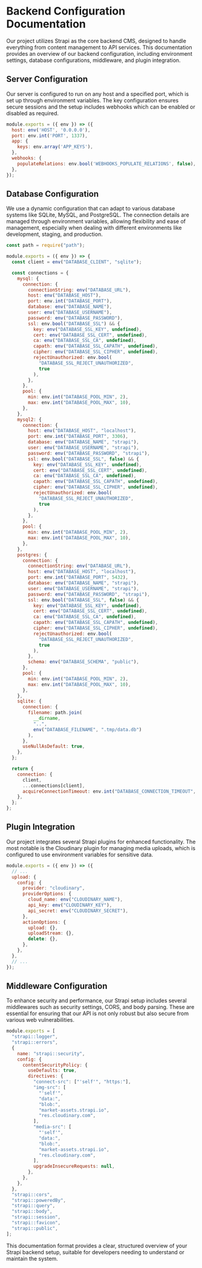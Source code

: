 # Backend Configuration Documentation
Our project utilizes Strapi as the core backend CMS, designed to handle everything from content management to API services. This documentation provides an overview of our backend configuration, including environment settings, database configurations, middleware, and plugin integration.

## Server Configuration
Our server is configured to run on any host and a specified port, which is set up through environment variables. The key configuration ensures secure sessions and the setup includes webhooks which can be enabled or disabled as required.

```javascript
module.exports = ({ env }) => ({
  host: env('HOST', '0.0.0.0'),
  port: env.int('PORT', 1337),
  app: {
    keys: env.array('APP_KEYS'),
  },
  webhooks: {
    populateRelations: env.bool('WEBHOOKS_POPULATE_RELATIONS', false),
  },
});
``` 

## Database Configuration
We use a dynamic configuration that can adapt to various database systems like SQLite, MySQL, and PostgreSQL. The connection details are managed through environment variables, allowing flexibility and ease of management, especially when dealing with different environments like development, staging, and production.
```javascript
const path = require("path");

module.exports = ({ env }) => {
  const client = env("DATABASE_CLIENT", "sqlite");

  const connections = {
    mysql: {
      connection: {
        connectionString: env("DATABASE_URL"),
        host: env("DATABASE_HOST"),
        port: env.int("DATABASE_PORT"),
        database: env("DATABASE_NAME"),
        user: env("DATABASE_USERNAME"),
        password: env("DATABASE_PASSWORD"),
        ssl: env.bool("DATABASE_SSL") && {
          key: env("DATABASE_SSL_KEY", undefined),
          cert: env("DATABASE_SSL_CERT", undefined),
          ca: env("DATABASE_SSL_CA", undefined),
          capath: env("DATABASE_SSL_CAPATH", undefined),
          cipher: env("DATABASE_SSL_CIPHER", undefined),
          rejectUnauthorized: env.bool(
            "DATABASE_SSL_REJECT_UNAUTHORIZED",
            true
          ),
        },
      },
      pool: {
        min: env.int("DATABASE_POOL_MIN", 2),
        max: env.int("DATABASE_POOL_MAX", 10),
      },
    },
    mysql2: {
      connection: {
        host: env("DATABASE_HOST", "localhost"),
        port: env.int("DATABASE_PORT", 3306),
        database: env("DATABASE_NAME", "strapi"),
        user: env("DATABASE_USERNAME", "strapi"),
        password: env("DATABASE_PASSWORD", "strapi"),
        ssl: env.bool("DATABASE_SSL", false) && {
          key: env("DATABASE_SSL_KEY", undefined),
          cert: env("DATABASE_SSL_CERT", undefined),
          ca: env("DATABASE_SSL_CA", undefined),
          capath: env("DATABASE_SSL_CAPATH", undefined),
          cipher: env("DATABASE_SSL_CIPHER", undefined),
          rejectUnauthorized: env.bool(
            "DATABASE_SSL_REJECT_UNAUTHORIZED",
            true
          ),
        },
      },
      pool: {
        min: env.int("DATABASE_POOL_MIN", 2),
        max: env.int("DATABASE_POOL_MAX", 10),
      },
    },
    postgres: {
      connection: {
        connectionString: env("DATABASE_URL"),
        host: env("DATABASE_HOST", "localhost"),
        port: env.int("DATABASE_PORT", 5432),
        database: env("DATABASE_NAME", "strapi"),
        user: env("DATABASE_USERNAME", "strapi"),
        password: env("DATABASE_PASSWORD", "strapi"),
        ssl: env.bool("DATABASE_SSL", false) && {
          key: env("DATABASE_SSL_KEY", undefined),
          cert: env("DATABASE_SSL_CERT", undefined),
          ca: env("DATABASE_SSL_CA", undefined),
          capath: env("DATABASE_SSL_CAPATH", undefined),
          cipher: env("DATABASE_SSL_CIPHER", undefined),
          rejectUnauthorized: env.bool(
            "DATABASE_SSL_REJECT_UNAUTHORIZED",
            true
          ),
        },
        schema: env("DATABASE_SCHEMA", "public"),
      },
      pool: {
        min: env.int("DATABASE_POOL_MIN", 2),
        max: env.int("DATABASE_POOL_MAX", 10),
      },
    },
    sqlite: {
      connection: {
        filename: path.join(
          __dirname,
          "..",
          env("DATABASE_FILENAME", ".tmp/data.db")
        ),
      },
      useNullAsDefault: true,
    },
  };

  return {
    connection: {
      client,
      ...connections[client],
      acquireConnectionTimeout: env.int("DATABASE_CONNECTION_TIMEOUT", 60000),
    },
  };
};
```

## Plugin Integration
Our project integrates several Strapi plugins for enhanced functionality. The most notable is the Cloudinary plugin for managing media uploads, which is configured to use environment variables for sensitive data.
```javascript
module.exports = ({ env }) => ({
  // ...
  upload: {
    config: {
      provider: "cloudinary",
      providerOptions: {
        cloud_name: env("CLOUDINARY_NAME"),
        api_key: env("CLOUDINARY_KEY"),
        api_secret: env("CLOUDINARY_SECRET"),
      },
      actionOptions: {
        upload: {},
        uploadStream: {},
        delete: {},
      },
    },
  },
  // ...
});
```

## Middleware Configuration
To enhance security and performance, our Strapi setup includes several middlewares such as security settings, CORS, and body parsing. These are essential for ensuring that our API is not only robust but also secure from various web vulnerabilities.
```javascript
module.exports = [
  "strapi::logger",
  "strapi::errors",
  {
    name: "strapi::security",
    config: {
      contentSecurityPolicy: {
        useDefaults: true,
        directives: {
          "connect-src": ["'self'", "https:"],
          "img-src": [
            "'self'",
            "data:",
            "blob:",
            "market-assets.strapi.io",
            "res.cloudinary.com",
          ],
          "media-src": [
            "'self'",
            "data:",
            "blob:",
            "market-assets.strapi.io",
            "res.cloudinary.com",
          ],
          upgradeInsecureRequests: null,
        },
      },
    },
  },
  "strapi::cors",
  "strapi::poweredBy",
  "strapi::query",
  "strapi::body",
  "strapi::session",
  "strapi::favicon",
  "strapi::public",
];

```
This documentation format provides a clear, structured overview of your Strapi backend setup, suitable for developers needing to understand or maintain the system.





